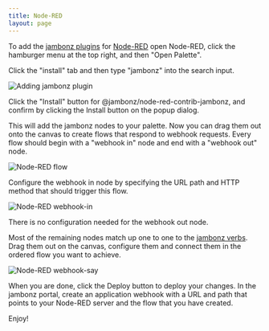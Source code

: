```yaml
---
title: Node-RED
layout: page
---
```


To add the [jambonz plugins](https://flows.nodered.org/node/@jambonz/node-red-contrib-jambonz) for [Node-RED](https://nodered.org/) open Node-RED, click the hamburger menu at the top right, and then "Open Palette".

Click the "install" tab and then type "jambonz" into the search input.

![Adding jambonz plugin](../../assets/images/node-red-search.png)

Click the "Install" button for @jambonz/node-red-contrib-jambonz, and confirm by clicking the Install button on the popup dialog.

This will add the jambonz nodes to your palette.  Now you can drag them out onto the canvas to create flows that respond to webhook requests.  Every flow should begin with a "webhook in" node and end with a "webhook out" node.

![Node-RED flow](../../assets/images/node-red-flow.png)

Configure the webhook in node by specifying the URL path and HTTP method that should trigger this flow.

![Node-RED webhook-in](../../assets/images/node-red-webhook-in.png)

There is no configuration needed for the webhook out node.

Most of the remaining nodes match up one to one to the [jambonz verbs](/verbs/verbs/overview).  Drag them out on the canvas, configure them and connect them in the ordered flow you want to achieve.

![Node-RED webhook-say](../../assets/images/node-red-webhook-in.png)

When you are done, click the Deploy button to deploy your changes.  In the jambonz portal, create an application webhook with a URL and path that points to your Node-RED server and the flow that you have created.

Enjoy!
